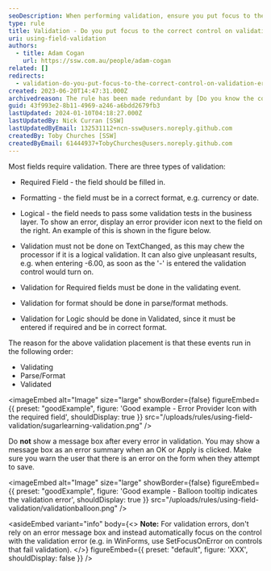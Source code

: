 ```yaml
---
seoDescription: When performing validation, ensure you put focus to the correct control on error, rather than displaying a message box after every validation failure.
type: rule
title: Validation - Do you put focus to the correct control on validation error?
uri: using-field-validation
authors:
  - title: Adam Cogan
    url: https://ssw.com.au/people/adam-cogan
related: []
redirects:
  - validation-do-you-put-focus-to-the-correct-control-on-validation-error
created: 2023-06-20T14:47:31.000Z
archivedreason: The rule has been made redundant by [Do you know the correct way to develop web-based data entry forms](/rules/data-entry-forms-for-web/)
guid: 43f993e2-8b11-4969-a246-a6bdd2679fb3
lastUpdated: 2024-01-10T04:18:27.000Z
lastUpdatedBy: Nick Curran [SSW]
lastUpdatedByEmail: 132531112+ncn-ssw@users.noreply.github.com
createdBy: Toby Churches [SSW]
createdByEmail: 61444937+TobyChurches@users.noreply.github.com
---
```


Most fields require validation. There are three types of validation:

- Required Field - the field should be filled in.
- Formatting - the field must be in a correct format, e.g. currency or date.
- Logical - the field needs to pass some validation tests in the business layer.
To show an error, display an error provider icon next to the field on the right. An example of this is shown in the figure below.

- Validation must not be done on TextChanged, as this may chew the processor if it is a logical validation. It can also give unpleasant results, e.g. when entering -6.00, as soon as the '-' is entered the validation control would turn on.
- Validation for Required fields must be done in the validating event.
- Validation for format should be done in parse/format methods.
- Validation for Logic should be done in Validated, since it must be entered if required and be in correct format.

The reason for the above validation placement is that these events run in the following order:

- Validating
- Parse/Format
- Validated

<imageEmbed
  alt="Image"
  size="large"
  showBorder={false}
  figureEmbed={{
    preset: "goodExample",
    figure: 'Good example - Error Provider Icon with the required field',
    shouldDisplay: true
  }}
  src="/uploads/rules/using-field-validation/sugarlearning-validation.png"
/>

Do **not** show a message box after every error in validation. You may show a message box as an error summary when an OK or Apply is clicked. Make sure you warn the user that there is an error on the form when they attempt to save.

<imageEmbed
  alt="Image"
  size="large"
  showBorder={false}
  figureEmbed={{
    preset: "goodExample",
    figure: 'Good example - Balloon tooltip indicates the validation error',
    shouldDisplay: true
  }}
  src="/uploads/rules/using-field-validation/validationballoon.png"
/>

<asideEmbed
  variant="info"
  body={<>
    **Note:** For validation errors, don't rely on an error message box and instead automatically focus on the control with the validation error (e.g. in WinForms, use SetFocusOnError on controls that fail validation).
  </>}
  figureEmbed={{
    preset: "default",
    figure: 'XXX',
    shouldDisplay: false
  }}
/>
